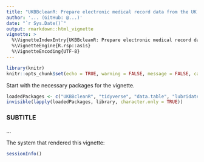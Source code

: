 ```yaml
---
title: "UKBBcleanR: Prepare electronic medical record data from the UK Biobank for time-to-event analyses"
author: '... (GitHub: @...)'
date: "`r Sys.Date()`"
output: rmarkdown::html_vignette
vignette: >
  %\VignetteIndexEntry{UKBBcleanR: Prepare electronic medical record data from the UK Biobank for time-to-event analyses}
  %\VignetteEngine{R.rsp::asis}
  %\VignetteEncoding{UTF-8}
---
```


```r
library(knitr)
knitr::opts_chunk$set(echo = TRUE, warning = FALSE, message = FALSE, cache = FALSE, fig.show = "hold")
```

Start with the necessary packages for the vignette.

```r
loadedPackages <- c("UKBBcleanR", "tidyverse", "data.table", "lubridate")
invisible(lapply(loadedPackages, library, character.only = TRUE))
```

### SUBTITLE

...

The system that rendered this vignette: 

```r
sessionInfo()
```
